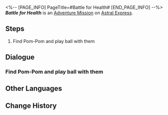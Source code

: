 <%-- [PAGE_INFO]
PageTitle=#Battle for Health#
[END_PAGE_INFO] --%>
{{Stub|Dialogue.}}
{{Mission Infobox
|id            = 4050026
|title         = 
|image         = <!--Mission Battle for Health.png-->
|type          = Adventure
|event_name    = 
|chapter       = 
|requirements  = {{subst:void|<!--Unknown: {"Type":"Manual"}-->}}
|summary       = <!--official mission summary from Fate's Atlas-->
|characters    = Pom-Pom; Trailblazer
|startLocation = [[Astral Express]] - [[Parlor Car]]
|world         = Astral Express
|area          = Parlor Car
|prev          = 
|next          = 
|rewards       = Adventure Log*1; Leaf of Imaginary*1; Credit*8,000
}}
'''''Battle for Health''''' is an [[Adventure Mission]] on [[Astral Express]].

==Steps==
# Find Pom-Pom and play ball with them

<!--
==Gameplay Notes==

--><!--
==Trial Character==

-->
==Dialogue==
{{Stub Dialogue}}
{{Dialogue End}}

===Find Pom-Pom and play ball with them{{subst:void|<!--405002602-->}}===
{{Mission Description|type=adventure|location=Parlor Car|update|Pom-Pom is starting physical training, but they require your help to practice...}}
{{Dialogue Start}}
:{{tx}}
{{Dialogue End}}

==Other Languages==
{{Other Languages
|en   = Battle for Health
|zhs  = 健康大作战
|zht  = 健康大作戰
|ja   = 健康大作戦
|ko   = 건강 대작전
|es   = La batalla por la salud
|fr   = Bataille pour la santé
|ru   = Битва за здоровье
|th   = สงครามเพื่อสุขภาพ
|vi   = Đại Chiến Sức Khỏe
|de   = Kampf um die Gesundheit
|id   = Pertempuran Kesehatan
|pt   = Batalha por Saúde
}}

==Change History==
{{Change History|1.0}}
